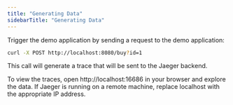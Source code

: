 ---
title: "Generating Data"
sidebarTitle: "Generating Data"
---

Trigger the demo application by sending a request to the demo application:

```bash
curl -X POST http://localhost:8080/buy?id=1
```

This call will generate a trace that will be sent to the Jaeger backend.

To view the traces, open http://localhost:16686 in your browser and explore the data. If Jaeger is running on a remote machine, replace localhost with the appropriate IP address.

